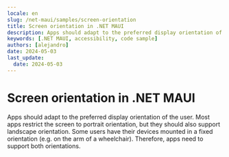 ```yaml
---
locale: en
slug: /net-maui/samples/screen-orientation
title: Screen orientation in .NET MAUI
description: Apps should adapt to the preferred display orientation of the user.
keywords: [.NET MAUI, accessibility, code sample]
authors: [alejandro]
date: 2024-05-03
last_update:
  date: 2024-05-03
---
```


# Screen orientation in .NET MAUI

Apps should adapt to the preferred display orientation of the user. Most apps restrict the screen to portrait orientation, but they should also support landscape orientation. Some users have their devices mounted in a fixed orientation (e.g. on the arm of a wheelchair). Therefore, apps need to support both orientations.

<CodeSample id="screen-orientation" platform="net-maui" locale="en"/>
